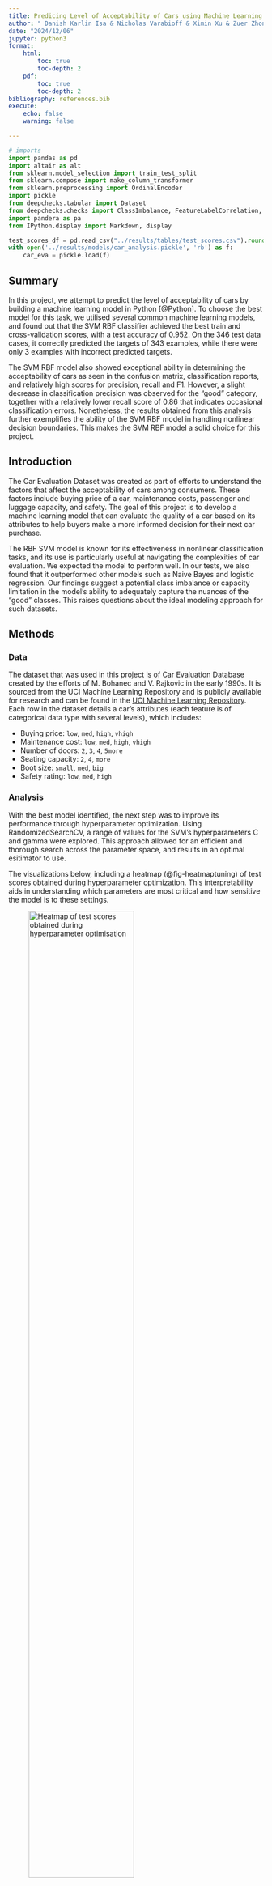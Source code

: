 ```yaml
---
title: Predicing Level of Acceptability of Cars using Machine Learning
author: " Danish Karlin Isa & Nicholas Varabioff & Ximin Xu & Zuer Zhong"
date: "2024/12/06"
jupyter: python3
format: 
    html:
        toc: true
        toc-depth: 2
    pdf:
        toc: true
        toc-depth: 2
bibliography: references.bib
execute:
    echo: false
    warning: false

---
```


```python
# imports
import pandas as pd
import altair as alt
from sklearn.model_selection import train_test_split
from sklearn.compose import make_column_transformer
from sklearn.preprocessing import OrdinalEncoder
import pickle
from deepchecks.tabular import Dataset
from deepchecks.checks import ClassImbalance, FeatureLabelCorrelation, FeatureFeatureCorrelation
import pandera as pa
from IPython.display import Markdown, display
```
```python
test_scores_df = pd.read_csv("../results/tables/test_scores.csv").round(2)
with open('../results/models/car_analysis.pickle', 'rb') as f:
    car_eva = pickle.load(f)

```
## Summary

In this project, we attempt to predict the level of acceptability of cars by building a machine learning model in Python [@Python]. To choose the best model for this task, we utilised several common machine learning models, and found out that the SVM RBF classifier achieved the best train and cross-validation scores, with a test accuracy of 0.952. On the 346 test data cases, it correctly predicted the targets of 343 examples, while there were only 3 examples with incorrect predicted targets.

The SVM RBF model also showed exceptional ability in determining the acceptability of cars as seen in the confusion matrix, classification reports, and relatively high scores for precision, recall and F1. However, a slight decrease in classification precision was observed for the “good” category, together with a relatively lower recall score of 0.86 that indicates occasional classification errors. Nonetheless, the results obtained from this analysis further exemplifies the ability of the SVM RBF model in handling nonlinear decision boundaries. This makes the SVM RBF model a solid choice for this project.

## Introduction

The Car Evaluation Dataset was created as part of efforts to understand the factors that affect the acceptability of cars among consumers. These factors include buying price of a car, maintenance costs, passenger and luggage capacity, and safety. The goal of this project is to develop a machine learning model that can evaluate the quality of a car based on its attributes to help buyers make a more informed decision for their next car purchase.

The RBF SVM model is known for its effectiveness in nonlinear classification tasks, and its use is particularly useful at navigating the complexities of car evaluation. We expected the model to perform well. In our tests, we also found that it outperformed other models such as Naive Bayes and logistic regression. Our findings suggest a potential class imbalance or capacity limitation in the model's ability to adequately capture the nuances of the “good” classes. This raises questions about the ideal modeling approach for such datasets.

## Methods

### Data

The dataset that was used in this project is of Car Evaluation Database created by the efforts of M. Bohanec and V. Rajkovic in the early 1990s. It is sourced from the UCI Machine Learning Repository and is publicly available for research and can be found in the [UCI Machine Learning Repository](https://archive.ics.uci.edu/dataset/19/car+evaluation). Each row in the dataset details a car’s attributes (each feature is of categorical data type with several levels), which includes:

-   Buying price: `low`, `med`, `high`, `vhigh`
-   Maintenance cost: `low`, `med`, `high`, `vhigh`
-   Number of doors: `2`, `3`, `4`, `5more`
-   Seating capacity: `2`, `4`, `more`
-   Boot size: `small`, `med`, `big`
-   Safety rating: `low`, `med`, `high`


### Analysis
With the best model identified, the next step was to improve its performance through hyperparameter optimization. Using RandomizedSearchCV, a range of values for the SVM’s hyperparameters C and gamma were explored. This approach allowed for an efficient and thorough search across the parameter space, and results in an optimal esitimator to use.

The visualizations below, including a heatmap (@fig-heatmaptuning) of test scores obtained during hyperparameter optimization. This interpretability aids in understanding which parameters are most critical and how sensitive the model is to these settings.

![Heatmap of test scores obtained during hyperparameter optimisation](../results/figures/car_hyperparameter.png){#fig-heatmaptuning width=70%}



We observed that the best hyperparameter of $C$ and $gamma$ are `{python} car_eva.best_params_['svc__C']` and `{python} car_eva.best_params_['svc__gamma']`. All categorical features are one hot encoded prior to model fitting. The Python programming language [@Python] and the following Python packages were used to perform the analysis: numpy [@harris2020array], Pandas [@mckinney-proc-scipy-2010], matplotlib [@Hunter:2007], scikit-learn [@scikit-learn].  The code used to perform the analysis and create this report can be found here: https://github.com/UBC-MDS/Car_Evaluation_Analysis/blob/main/scripts

## Results & Discussion

After performing hyperparameter optimisation, the RBF SVM model with `C=100.0` and `gamma=0.1` achieved the best performance on the test set with a score of `{python} test_scores_df['accuracy'].values[0]`.
This suggests the model has been generalised well, with high scores on both the train and test sets.

To further improve the model's utility, several changes can be made.
One such change is feeding the model with features that are not just categorical.
Instead, for features such as buying price, maintenance cost and safety features, numeric data should be used.
At the same time, more features can be included, such as the type of car and and fuel efficiency ratings.

By allowing the model to take in more complex data, this may allow the model to make more accurate predictions to let customers make a more informed choice when purchasing a new car.


## References

<!--
Everything below shall not be on the final report
-->
### Data Import and Validation

### Exploratory Data Analysis

Exploratory data analysis was carried out on the train dataset. Here, the counts of records by target and category was visualised to gain a better idea of the dataset.

Figure 1: Visualization of counts by feature and target class. 

Through this analysis, we can see that examples with target class `unacceptable` represent a large proportion of the dataset.

### Preprocessing of Dataset for Machine Learning

We preprocess the dataset to prepare it for machine learning: 

- Transform categorical features using`OrdinalEncoder`
- Split the dataset into training and testing sets

### Model Selection

The core of this project is choosing the appropriate machine learning model. 
Thus, several machine learning models will be evaluated using `cross_validate` from `sklearn`.


According to our cross-validation results, SVM RBF achieved the highest train and cross-validation scores, 
suggesting it is the best model for generalising unseen data. Therefore, we will be using SVM RBF for this project.

Next, hyperparameter optimisation will be carried out with `RandomizedSearchCV` to obtain the best performing SVM RBF model for this project.
The visualizations below allow us to gain a better understanding of how each hyperparameter affects the performance of the model.

Figure 2: Heatmap of test scores obtained during hyperparameter optimisation.

As the score report has indicated, our model is extremely well, achieving a test accuracy of 0.991. This means that our model is predicting well on unseen data.

## Results & Discussion

After performing hyperparameter optimisation, the RBF SVM model with `C=100.0` and `gamma=0.1` achieved the best performance on the test set with a score of 0.99. This suggests the model has been generalised well, with high scores on both the train and test sets.

To further improve the model's utility, several changes can be made. One such change is feeding the model with features that are not just categorical. Instead, for features such as buying price, maintenance cost and safety features, numeric data should be used. At the same time, more features can be included, such as the type of car and and fuel efficiency ratings.

By allowing the model to take in more complex data, this may allow the model to make more accurate predictions to let customers make a more informed choice when purchasing a new car.

